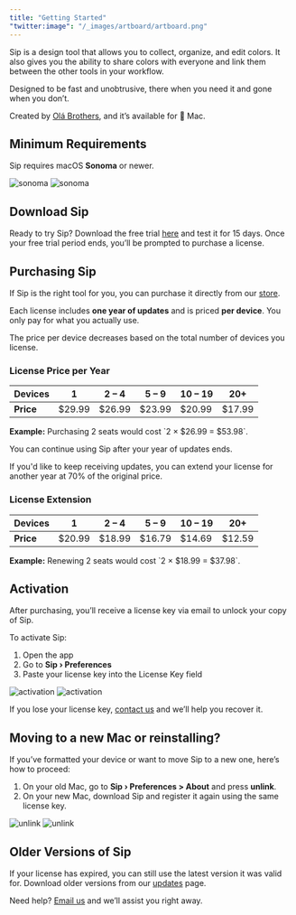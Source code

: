 ```yaml
---
title: "Getting Started"
"twitter:image": "/_images/artboard/artboard.png"
---
```


Sip is a design tool that allows you to collect, organize, and edit colors. It also gives you the ability to share colors with everyone and link them between the other tools in your workflow.

Designed to be fast and unobtrusive, there when you need it and gone when you don’t.

Created by [Olá Brothers](https://theolabrothers.com), and it’s available for  Mac.

## **Minimum Requirements**

Sip requires macOS **Sonoma** or newer.

<img
	className="block dark:hidden rounded-[40px]"
	src="/_images/pages/getting-started/sonoma-light@2x.png"
	alt="sonoma"
/>
<img
	className="hidden dark:block rounded-[40px]"
	src="/_images/pages/getting-started/sonoma-dark@2x.png"
	alt="sonoma"
/>

## **Download Sip**

Ready to try Sip? Download the free trial [here](https://sipapp.io/downloading) and test it for 15 days. Once your free trial period ends, you’ll be prompted to purchase a license.

## **Purchasing Sip**

If Sip is the right tool for you, you can purchase it directly from our [store](https://sipapp.io/pricing).

Each license includes **one year of updates** and is priced **per device**. You only pay for what you actually use.

The price per device decreases based on the total number of devices you license.

### **License Price per Year**

| **Devices** | 1      | 2 – 4  | 5 – 9  | 10 – 19 | 20+    |
| ----------- | ------ | ------ | ------ | ------- | ------ |
| **Price**   | $29.99 | $26.99 | $23.99 | $20.99  | $17.99 |

<Tip>
	<b>Example:</b> Purchasing 2 seats would cost `2 × $26.99 = $53.98`.
</Tip>

You can continue using Sip after your year of updates ends.

If you'd like to keep receiving updates, you can extend your license for another year at 70% of the original price.

### **License Extension**

| **Devices** | 1      | 2 – 4  | 5 – 9  | 10 – 19 | 20+    |
| ----------- | ------ | ------ | ------ | ------- | ------ |
| **Price**   | $20.99 | $18.99 | $16.79 | $14.69  | $12.59 |

<Tip>
	<b>Example:</b> Renewing 2 seats would cost `2 × $18.99 = $37.98`.
</Tip>

## **Activation**

After purchasing, you’ll receive a license key via email to unlock your copy of Sip.

To activate Sip:

1. Open the app
2. Go to **Sip › Preferences**
3. Paste your license key into the License Key field

<img
	className="block dark:hidden rounded-[40px]"
	src="/_images/pages/getting-started/activation-light@2x.png"
	alt="activation"
/>
<img
	className="hidden dark:block rounded-[40px]"
	src="/_images/pages/getting-started/activation-dark@2x.png"
	alt="activation"
/>

If you lose your license key, [contact us](mailto:sip@sipapp.io) and we’ll help you recover it.

## **Moving to a new Mac or reinstalling?**

If you’ve formatted your device or want to move Sip to a new one, here’s how to proceed:

1. On your old Mac, go to **Sip › Preferences > About** and press **unlink**.
2. On your new Mac, download Sip and register it again using the same license key.

<img
	className="block dark:hidden rounded-[40px]"
	src="/_images/pages/getting-started/unlink-light@2x.png"
	alt="unlink"
/>
<img
	className="hidden dark:block rounded-[40px]"
	src="/_images/pages/getting-started/unlink-dark@2x.png"
	alt="unlink"
/>

## **Older Versions of Sip**

If your license has expired, you can still use the latest version it was valid for. Download older versions from our [updates](https://sipapp.io/updates) page.

Need help? [Email us](mailto:sip@sipapp.io) and we’ll assist you right away.

